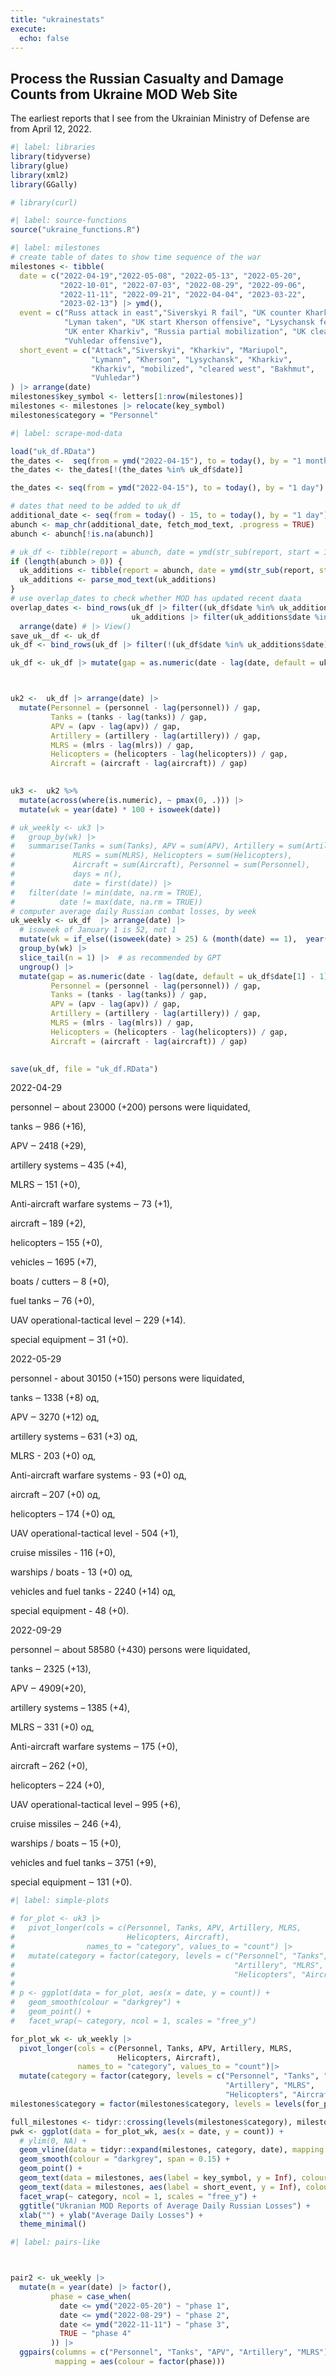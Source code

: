 ```yaml
---
title: "ukrainestats"
execute:
  echo: false
---
```


## Process the Russian Casualty and Damage Counts from Ukraine MOD Web Site

The earliest reports that I see from the Ukrainian Ministry of Defense are from April 12, 2022.

```r
#| label: libraries
library(tidyverse)
library(glue)
library(xml2)
library(GGally)

# library(curl)
```
```r
#| label: source-functions
source("ukraine_functions.R")
```




```r
#| label: milestones
# create table of dates to show time sequence of the war
milestones <- tibble(
  date = c("2022-04-19","2022-05-08", "2022-05-13", "2022-05-20", 
           "2022-10-01", "2022-07-03", "2022-08-29", "2022-09-06", 
           "2022-11-11", "2022-09-21", "2022-04-04", "2023-03-22",
           "2023-02-13") |> ymd(),
  event = c("Russ attack in east","Siverskyi R fail", "UK counter Kharkiv", "Mariupol Fell",
            "Lyman taken", "UK start Kherson offensive", "Lysychansk fell", "Kharkiv offensive", 
            "UK enter Kharkiv", "Russia partial mobilization", "UK cleared west", "2nd Zelinsky visit to Bakhmut",
            "Vuhledar offensive"),
  short_event = c("Attack","Siverskyi", "Kharkiv", "Mariupol", 
                  "Lymann", "Kherson", "Lysychansk", "Kharkiv", 
                  "Kharkiv", "mobilized", "cleared west", "Bakhmut",
                  "Vuhledar")
) |> arrange(date)
milestones$key_symbol <- letters[1:nrow(milestones)]
milestones <- milestones |> relocate(key_symbol)
milestones$category = "Personnel"
```
```r
#| label: scrape-mod-data

load("uk_df.RData")
the_dates <-  seq(from = ymd("2022-04-15"), to = today(), by = "1 month") %m+% days(3) # add 3 days to get the 15th of each month
the_dates <- the_dates[!(the_dates %in% uk_df$date)]

the_dates <- seq(from = ymd("2022-04-15"), to = today(), by = "1 day")

# dates that need to be added to uk_df
additional_date <- seq(from = today() - 15, to = today(), by = "1 day")
abunch <- map_chr(additional_date, fetch_mod_text, .progress = TRUE)
abunch <- abunch[!is.na(abunch)]

# uk_df <- tibble(report = abunch, date = ymd(str_sub(report, start = 1, end = 10)))
if (length(abunch > 0)) {
  uk_additions <- tibble(report = abunch, date = ymd(str_sub(report, start = 1, end = 10)))
  uk_additions <- parse_mod_text(uk_additions)
}
# use overlap_dates to check whether MOD has updated recent daata
overlap_dates <- bind_rows(uk_df |> filter((uk_df$date %in% uk_additions$date)), 
                           uk_additions |> filter(uk_additions$date %in% uk_df$date)) |> 
  arrange(date) # |> View()
save_uk__df <- uk_df
uk_df <- bind_rows(uk_df |> filter(!(uk_df$date %in% uk_additions$date)), uk_additions)

uk_df <- uk_df |> mutate(gap = as.numeric(date - lag(date, default = uk_df$date[1] - 1)))



uk2 <-  uk_df |> arrange(date) |> 
  mutate(Personnel = (personnel - lag(personnel)) / gap,
         Tanks = (tanks - lag(tanks)) / gap,
         APV = (apv - lag(apv)) / gap,
         Artillery = (artillery - lag(artillery)) / gap,
         MLRS = (mlrs - lag(mlrs)) / gap,
         Helicopters = (helicopters - lag(helicopters)) / gap,
         Aircraft = (aircraft - lag(aircraft)) / gap)

         
uk3 <-  uk2 %>%
  mutate(across(where(is.numeric), ~ pmax(0, .))) |> 
  mutate(wk = year(date) * 100 + isoweek(date)) 

# uk_weekly <- uk3 |> 
#   group_by(wk) |> 
#   summarise(Tanks = sum(Tanks), APV = sum(APV), Artillery = sum(Artillery),
#             MLRS = sum(MLRS), Helicopters = sum(Helicopters), 
#             Aircraft = sum(Aircraft), Personnel = sum(Personnel),
#             days = n(),
#             date = first(date)) |> 
#   filter(date != min(date, na.rm = TRUE),
#          date != max(date, na.rm = TRUE))
# computer average daily Russian combat losses, by week
uk_weekly <- uk_df  |> arrange(date) |> 
  # isoweek of January 1 is 52, not 1
  mutate(wk = if_else((isoweek(date) > 25) & (month(date) == 1),  year(date) - 1, year(date)) * 100 + isoweek(date)) |> 
  group_by(wk) |> 
  slice_tail(n = 1) |>  # as recommended by GPT
  ungroup() |> 
  mutate(gap = as.numeric(date - lag(date, default = uk_df$date[1] - 1)),
         Personnel = (personnel - lag(personnel)) / gap,
         Tanks = (tanks - lag(tanks)) / gap,
         APV = (apv - lag(apv)) / gap,
         Artillery = (artillery - lag(artillery)) / gap,
         MLRS = (mlrs - lag(mlrs)) / gap,
         Helicopters = (helicopters - lag(helicopters)) / gap,
         Aircraft = (aircraft - lag(aircraft)) / gap)
  

save(uk_df, file = "uk_df.RData")
```

2022-04-29<p>personnel ‒ about 23000 (+200) persons were liquidated,</p><p>tanks ‒ 986 (+16),</p><p>APV ‒ 2418 (+29),</p><p>artillery systems – 435 (+4),</p><p>MLRS ‒ 151 (+0),</p><p>Anti-aircraft warfare systems ‒ 73 (+1),</p><p>aircraft – 189 (+2),</p><p>helicopters – 155 (+0),</p><p>vehicles ‒ 1695 (+7),</p><p>boats / cutters ‒ 8 (+0),</p><p>fuel tanks ‒ 76 (+0),</p><p>UAV operational-tactical level ‒ 229 (+14).</p><p>special equipment ‒ 31 (+0).</p>

2022-05-29<p>personnel - about 30150 (+150) persons were liquidated,</p><p>tanks ‒ 1338 (+8) од,</p><p>APV ‒ 3270 (+12) од,</p><p>artillery systems – 631 (+3) од,</p><p>MLRS - 203 (+0) од,</p><p>Anti-aircraft warfare systems - 93 (+0) од,</p><p>aircraft – 207 (+0) од,</p><p>helicopters – 174 (+0) од,</p><p>UAV operational-tactical level - 504 (+1),</p><p>cruise missiles - 116 (+0),</p><p>warships / boats - 13 (+0) од,</p><p>vehicles and fuel tanks - 2240 (+14) од,</p><p>special equipment - 48 (+0).</p>

2022-09-29<p class=\"justifyfull\">personnel ‒ about 58580 (+430) persons were liquidated,</p><p class=\"justifyfull\">tanks ‒ 2325 (+13),</p><p class=\"justifyfull\">APV ‒ 4909(+20),</p><p class=\"justifyfull\">artillery systems – 1385 (+4),</p><p class=\"justifyfull\">MLRS – 331 (+0) од,</p><p class=\"justifyfull\">Anti-aircraft warfare systems ‒ 175 (+0),</p><p class=\"justifyfull\">aircraft – 262 (+0),</p><p class=\"justifyfull\">helicopters – 224 (+0),</p><p class=\"justifyfull\">UAV operational-tactical level – 995 (+6),</p><p class=\"justifyfull\">cruise missiles ‒ 246 (+4),</p><p class=\"justifyfull\">warships / boats ‒ 15 (+0),</p><p class=\"justifyfull\">vehicles and fuel tanks – 3751 (+9),</p><p class=\"justifyfull\">special equipment ‒ 131 (+0).</p>

```r
#| label: simple-plots

# for_plot <- uk3 |> 
#   pivot_longer(cols = c(Personnel, Tanks, APV, Artillery, MLRS,
#                         Helicopters, Aircraft), 
#                names_to = "category", values_to = "count") |> 
#   mutate(category = factor(category, levels = c("Personnel", "Tanks", "APV",
#                                                 "Artillery", "MLRS", 
#                                                 "Helicopters", "Aircraft")))
# 
# p <- ggplot(data = for_plot, aes(x = date, y = count)) + 
#   geom_smooth(colour = "darkgrey") +
#   geom_point() + 
#   facet_wrap(~ category, ncol = 1, scales = "free_y")

for_plot_wk <- uk_weekly |> 
  pivot_longer(cols = c(Personnel, Tanks, APV, Artillery, MLRS,
                        Helicopters, Aircraft), 
               names_to = "category", values_to = "count")|> 
  mutate(category = factor(category, levels = c("Personnel", "Tanks", "APV",
                                                "Artillery", "MLRS", 
                                                "Helicopters", "Aircraft")))
milestones$category = factor(milestones$category, levels = levels(for_plot_wk$category))

full_milestones <- tidyr::crossing(levels(milestones$category), milestones$date)
pwk <- ggplot(data = for_plot_wk, aes(x = date, y = count)) + 
  # ylim(0, NA) +
  geom_vline(data = tidyr::expand(milestones, category, date), mapping = aes(xintercept = date), colour = "orange") +
  geom_smooth(colour = "darkgrey", span = 0.15) +
  geom_point() + 
  geom_text(data = milestones, aes(label = key_symbol, y = Inf), colour = "orange", vjust = 1, hjust = 0) +
  geom_text(data = milestones, aes(label = short_event, y = Inf), colour = "darkgrey", angle = 90, hjust = 1, vjust = 0) +
  facet_wrap(~ category, ncol = 1, scales = "free_y") +
  ggtitle("Ukranian MOD Reports of Average Daily Russian Losses") + 
  xlab("") + ylab("Average Daily Losses") +
  theme_minimal()
```
```r
#| label: pairs-like



pair2 <- uk_weekly |> 
  mutate(m = year(date) |> factor(),
         phase = case_when(
           date <= ymd("2022-05-20") ~ "phase 1",
           date <= ymd("2022-08-29") ~ "phase 2",
           date <= ymd("2022-11-11") ~ "phase 3",
           TRUE ~ "phase 4"
         )) |> 
  ggpairs(columns = c("Personnel", "Tanks", "APV", "Artillery", "MLRS"),
          mapping = aes(colour = factor(phase)))

```

